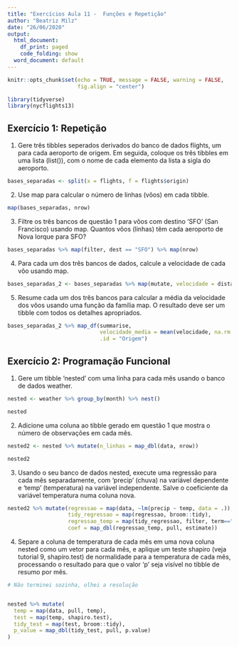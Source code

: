 ```yaml
---
title: "Exercícios Aula 11 -  Funções e Repetição"
author: "Beatriz Milz"
date: "26/06/2020"
output:
  html_document:
    df_print: paged
    code_folding: show
  word_document: default
---
```


```r
knitr::opts_chunk$set(echo = TRUE, message = FALSE, warning = FALSE,
                      fig.align = "center")
```

```r
library(tidyverse)
library(nycflights13)
```

## Exercício 1: Repetição


1) Gere três tibbles seperados derivados do banco de dados flights, um para cada aeroporto de origem. Em seguida, coloque os três tibbles em uma lista (list()), com o nome de cada elemento da lista a sigla do aeroporto.

```r

bases_separadas <- split(x = flights, f = flights$origin)

```


2) Use map para calcular o número de linhas (vôos) em cada tibble.

```r
map(bases_separadas, nrow)
```


3) Filtre os três bancos de questão 1 para vôos com destino ‘SFO’ (San Francisco) usando map. Quantos vôos (linhas) têm cada aeroporto de Nova Iorque para SFO?

```r
bases_separadas %>% map(filter, dest == "SFO") %>% map(nrow)
```



4) Para cada um dos três bancos de dados, calcule a velocidade de cada vôo usando map.

```r
bases_separadas_2 <- bases_separadas %>% map(mutate, velocidade = distance/air_time)
```


5) Resume cada um dos três bancos para calcular a média da velocidade dos vôos usando uma função da família map. O resultado deve ser um tibble com todos os detalhes apropriados.

```r
bases_separadas_2 %>% map_df(summarise,
                             velocidade_media = mean(velocidade, na.rm = TRUE),
                             .id = "Origem")
```

## Exercício 2: Programação Funcional


1) Gere um tibble ‘nested’ com uma linha para cada mês usando o banco de dados weather.

```r
nested <- weather %>% group_by(month) %>% nest()

nested
```


2) Adicione uma coluna ao tibble gerado em questão 1 que mostra o número de observações em cada mês.

```r
nested2 <- nested %>% mutate(n_linhas = map_dbl(data, nrow))

nested2
```

3) Usando o seu banco de dados nested, execute uma regressão para cada mês separadamente, com ‘precip’ (chuva) na variável dependente e ‘temp’ (temperatura) na variável independente. Salve o coeficiente da variável temperatura numa coluna nova.

```r
nested2 %>% mutate(regressao = map(data, ~lm(precip ~ temp, data = .)),
                   tidy_regressao = map(regressao, broom::tidy),
                   regressao_temp = map(tidy_regressao, filter, term=="temp"),
                   coef = map_dbl(regressao_temp, pull, estimate))
```



4) Separe a coluna de temperatura de cada mês em uma nova coluna nested como um vetor para cada mês, e aplique um teste shapiro (veja tutorial 9, shapiro.test) de normalidade para a temperatura de cada mês, processando o resultado para que o valor ‘p’ seja visível no tibble de resumo por mês.

```r
# Não terminei sozinha, olhei a resolução


nested %>% mutate(
  temp = map(data, pull, temp),
  test = map(temp, shapiro.test),
  tidy_test = map(test, broom::tidy),
  p_value = map_dbl(tidy_test, pull, p.value)
)
```

